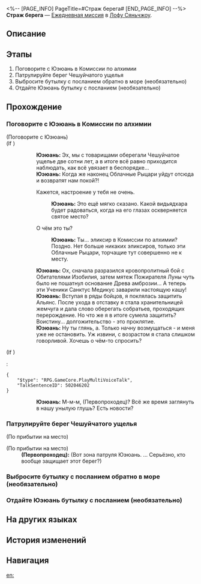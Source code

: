 <%-- [PAGE_INFO]
PageTitle=#Страж берега#
[END_PAGE_INFO] --%>
{{Дополнить|Диалоги.}}
{{Миссия Инфобокс
|id              = 3020102
|Название        = 
|Изображение     = Миссия Страж берега.png
|Тип             = Ежедневная миссия
|Событие         = 
|Глава           = 
|Условия         = 
|Персонажи       = Первопроходец; Юэюань
|СтартЛокация    = [[Лофу Сяньчжоу]] — [[Комиссия по алхимии]]
|Мир             = Лофу Сяньчжоу
|Предыдущая      = 
|Следующая       = 
|Награды         = Кредиты*5 000
}}
'''Страж берега''' — [[Ежедневная миссия]] в [[Лофу Сяньчжоу]].

==Описание==
{{Описание|<!--официальное описание из Перекрёстка судеб-->}}

==Этапы==
# Поговорите с Юэюань в Комиссии по алхимии
# Патрулируйте берег Чешуйчатого ущелья
# Выбросите бутылку с посланием обратно в море (необязательно)
# Отдайте Юэюань бутылку с посланием (необязательно)

==Прохождение==
{{Дополнить}}

===Поговорите с Юэюань в Комиссии по алхимии===
{{Описание миссии|тип=Ежедневная миссия|локация=Комиссия по алхимии|После того, как Комиссия по алхимии вновь открылась, среди честных людей затесались преступники. Одних хранителей жемчуга недостаточно для патрулирования. Они пригласили храбрых добровольцев.<br />Хранительница жемчуга Юэюань надеется, что вы сможете помочь с патрулированием... Серьёзно, где вся охрана?}}
{{Диалог Начало}}


;(Поговорите с Юэюань)
;(If {{cx}}<!--during performance 502046101-->)
::'''Юэюань:''' Эх, мы с товарищами оберегали Чешуйчатое ущелье две сотни лет, а в итоге всё равно приходится наблюдать, как всё увязает в беспорядке...
::'''Юэюань:''' Когда же наконец Облачные Рыцари уйдут отсюда и возвратят нам покой?!
::{{Диалог|Стрелка}} Кажется, настроение у тебя не очень.
:::'''Юэюань:''' Это ещё мягко сказано. Какой видьядхара будет радоваться, когда на его глазах оскверняется святое место?
::{{Диалог|Стрелка}} О чём это ты?
:::'''Юэюань:''' Ты... {{MC|м=иномирец, ищущий|ж=иномирка, ищущая}} эликсир в Комиссии по алхимии? Поздно. Нет больше никаких эликсиров, только эти Облачные Рыцари, торчащие тут совершенно не к месту.
::'''Юэюань:''' Ох, сначала разразился кровопролитный бой с Обитателями Изобилия, затем мятеж Пожирателя Луны чуть было не пошатнул основание Древа амброзии... А теперь эти Ученики Санктус Медикус заварили настоящую кашу!
::'''Юэюань:''' Вступая в ряды бойцов, я поклялась защитить Альянс. После ухода в отставку я стала хранительницей жемчуга и дала слово оберегать собратьев, проходящих перерождение. Но что же я в итоге сумела защитить? Воистину... долгожительство - это проклятие.
::'''Юэюань:''' Ну ты глянь, а. Только начну возмущаться - и меня уже не остановить. Уж извини, с возрастом я стала слишком говорливой. Хочешь о чём-то спросить?
;(If {{cx}}<!--not during performance 502046101-->)
:<pre>{
	"$type": "RPG.GameCore.PlayMultiVoiceTalk",
	"TalkSentenceID": 502046202
}</pre>
::'''Юэюань:''' М-м-м, (Первопроходец)? Всё же {{MC|м=нашёл|ж=нашла}} время заглянуть в нашу унылую глушь? Есть новости?
{{Диалог Конец}}

===Патрулируйте берег Чешуйчатого ущелья===
{{Диалог Начало}}
;(По прибытии на место)

;(По прибытии на место)
:'''(Первопроходец):''' (Вот зона патруля Юэюань. {{Цвет|Ключевой|nobold=1|Если я найду Освободителей, мне нужно им пригрозить. Если они что-то выпустят, мне нужно с этим разобраться}}... Серьёзно, кто вообще защищает этот берег?)
{{Диалог Конец}}

===Выбросите бутылку с посланием обратно в море (необязательно)===
{{Диалог Начало}}

{{Диалог Конец}}

===Отдайте Юэюань бутылку с посланием (необязательно)===
{{Диалог Начало}}

{{Диалог Конец}}

==На других языках==
{{На других языках
|en   = Guardian of the Shoreline
|zhs  = 海滩守护者
|zht  = 海灘守護者
|ja   = 砂浜の守護者
|ko   = 바닷가의 수호자
|es   = {{MC|ж=Guardiana|м=Guardián}} de la bahía
|fr   = Alerte à Xianzhou
|ru   = Страж берега
|th   = ผู้พิทักษ์ชายหาด
|vi   = Người Bảo Vệ Bãi Biển
|de   = Wächter des Strandes
|id   = Penjaga Pantai
|pt   = Guardião do Litoral
}}

==История изменений==
{{История изменений|3.5}}

==Навигация==
{{Ежедневная миссия Навбокс|Глава }}

[[en:]]
